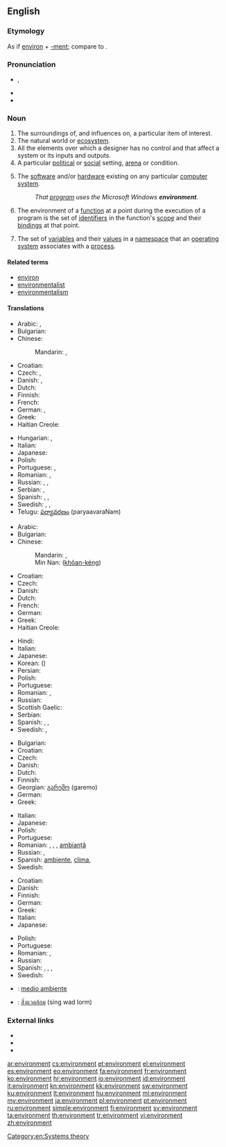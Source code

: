 {{also|Environment}}
==English==
{{wikipedia|dab=environment}}

===Etymology===
As if [[environ]] + [[-ment]]; compare to {{etyl|fr|-}} {{term|environnement}}<!-- Webster 1913-->. <!-- Century 1911: From French "environnement"; M-W online: nothing; Encarta: nothing.-->

===Pronunciation===
* {{IPA|/ɪnˈvaɪɹə(n)mɨnt/|/ɪnˈvaɪɚ(n)mɨnt/}}, {{SAMPA|/In"vaIr@(n)mInt/|/In"vaI@`(n)mInt/}}
* {{audio|En-us-environment.ogg|Audio (US)}}
* {{audio|En-uk-environment.ogg|Audio (UK)}}

===Noun===
{{en-noun}}

# The surroundings of, and influences on, a particular item of interest.
# The natural world or [[ecosystem]].
# All the elements over which a designer has no control and that affect a system or its inputs and outputs.
# A particular [[political]] or [[social]] setting, [[arena]] or condition.
# {{computing}} The [[software]] and/or [[hardware]] existing on any particular [[computer]] [[system]].
#: ''That [[program]] uses the Microsoft Windows '''environment'''.''
# {{programming}} The environment of a [[function]] at a point during the execution of a program is the set of [[identifiers]] in the function's [[scope]] and their [[bindings]] at that point.
# {{computing}} The set of [[variable]]s and their [[value]]s in a [[namespace]] that an [[operating system]] associates with a [[process]].

====Related terms====
* [[environ]]
* [[environmentalist]]
* [[environmentalism]]

====Translations====
{{trans-top|area around something}}
* Arabic: {{t|ar|بيئة|f|tr=bii'a}},  {{t+|ar|محيط|m|tr=muHiiT}}
* Bulgarian: {{t|bg|окръжение|n|sc=Cyrl}}
* Chinese:
*: Mandarin: {{t-|cmn|環境|sc=Hani}},  {{t-|cmn|环境|tr=huánjìng|sc=Hani}}
* Croatian: {{t+|hr|okruženje|n}}
* Czech: {{t+|cs|prostředí|n}}, {{t-|cs|okolí|n}}
* Danish: {{t-|da|miljø|n}}, {{t-|da|omgivelser|c|p}}
* Dutch: {{t+|nl|omgeving|c}}
* Finnish: {{t+|fi|ympäristö}}
* French: {{t+|fr|environnement|m}}
* German: {{t+|de|Umgebung|f}}, {{t+|de|Umwelt|f}}
* Greek: {{t+|el|περιβάλλον|n|tr=perivállon|sc=Grek}}
* Haitian Creole: {{tø|ht|anviwònman}}
{{trans-mid}}
* Hungarian: {{t+|hu|környezet}}, {{t+|hu|környék}}
* Italian: {{t+|it|ambiente|m}}
* Japanese: {{t+|ja|環境|tr=かんきょう, kankyō}}
* Polish: {{t+|pl|środowisko|n}}
* Portuguese: {{t+|pt|meio|m}}, {{t+|pt|ambiente|m}}
* Romanian: {{t-|ro|mediu|n}}, {{t-|ro|ambient|n}}
* Russian: {{t+|ru|среда|f|tr=sredá}},  {{t|ru|окружающая среда|f|tr=okružájuščaja sredá}},  {{t|ru|окружение|n|tr=okružénije}}
* Serbian: {{t-|sr|okolina|f}}, {{t-|sr|okruženje|n}}
* Spanish: {{t+|es|ambiente}}, {{t+|es|medio}}, {{t+|es|entorno}}
* Swedish: {{t+|sv|miljö}}, {{t+|sv|natur}},  {{t|sv|omgivning|c}}
* Telugu: [[పర్యావరణం]] (paryaavaraNam)
{{trans-bottom}}

{{trans-top|natural world or ecosystem}}
* Arabic: {{t|ar|بيئة|f|tr=bii'a}}
* Bulgarian: {{t|bg|околна среда|f|sc=Cyrl}}
* Chinese:
*: Mandarin: {{t-|cmn|環境|sc=Hani}},  {{t-|cmn|环境|tr=huánjìng|sc=Hani}}
*: Min Nan: {{zh-ts|環境|环境}} ([[khôan-kéng]])
* Croatian: {{t-|hr|ekosustav|m}}
* Czech: {{t+|cs|životní prostředí|n}}
* Danish: {{t-|da|miljø|n}}
* Dutch: {{t+|nl|milieu|n}}
* French: {{t+|fr|environnement|m}}
* German: {{t+|de|Umwelt|f}}
* Greek: {{t+|el|περιβάλλον|n|tr=perivállon|sc=Grek}}
* Haitian Creole: {{tø|ht|anviwònman}}
{{trans-mid}}
* Hindi: {{t|hi|पर्यावरण|m|tr=paryāvaraṇ|sc=Deva}}
* Italian: {{t+|it|ambiente|m}}
* Japanese: {{t+|ja|環境|tr=かんきょう, kankyō}}
* Korean: {{t+|ko|환경|tr=hwan-gyeong|sc=Hang}} ({{t|ko|環境|sc=Kore}})
* Persian: {{t|fa|پیرامون|tr=piramun|sc=fa-Arab}}
* Polish: {{t+|pl|ekosystem|m}}
* Portuguese: {{t|pt|meio ambiente|m}}
* Romanian: {{t-|ro|ecosistem|n}}, {{t|ro|mediu ambiant|n}}
* Russian: {{t|ru|окружающая среда|f|tr=okružájuščaja sredá}}
* Scottish Gaelic: {{t-|gd|àrainneachd|f|xs=Scottish Gaelic}}
* Serbian: {{t-|sr|okolina|f}}
* Spanish: {{t+|es|medio ambiente}}, {{t+|es|naturaleza}}, {{t+|es|ecosistema}}
* Swedish: {{t+|sv|miljö|c}},  {{t+|sv|ekosystem|n}}
{{trans-bottom}}

{{trans-top|political or social setting, arena or condition}}
* Bulgarian: {{t|bg|обстановка|f|sc=Cyrl}}
* Croatian: {{t+|hr|okruženje|n}}
* Czech: {{t+|cs|prostředí|n}}
* Danish: {{t-|da|miljø|n}}
* Dutch: {{t+|nl|milieu}}
* Finnish: {{t+|fi|ympäristö}}
* Georgian: [[გარემო]] (garemo)
* German: {{t+|de|Umfeld}}
* Greek: {{t+|el|περιβάλλον|n|tr=perivállon|sc=Grek}}
{{trans-mid}}
* Italian: {{t+|it|ambiente|m}}
* Japanese: {{t+|ja|環境|tr=かんきょう, kankyō}}
* Polish: {{t+|pl|środowisko|n}}
* Portuguese: {{t+|pt|ambiente|m}}
* Romanian: {{t-|ro|ambient}}, {{t-|ro|mediu|n}}, {{t-|ro|climat|n}}, [[ambianță]] {{f}}
* Russian: {{t+|ru|среда|f|tr=sredá}}, {{t|ru|окружение|n|tr=okružénije}}
* Spanish: [[ambiente]], [[clima]],
* Swedish: {{t+|sv|miljö}}
{{trans-bottom}}

{{trans-top|software or hardware on a computer}}
* Croatian: {{t-|hr|okolina|f}}
* Danish: {{t-|da|miljø|n}}
* Finnish: {{t+|fi|ympäristö}}
* German: {{t+|de|Umgebung|f}}
* Greek: {{t+|el|περιβάλλον|n|tr=perivállon|sc=Grek}}
* Italian: {{t+|it|ambiente|m}}
* Japanese: {{t+|ja|環境|tr=かんきょう, kankyō}}
{{trans-mid}}
* Polish: {{t+|pl|środowisko|n}}
* Portuguese: {{t+|pt|ambiente|m}}
* Romanian: {{t-|ro|mediu|n}},{{t+|ro|sistem de operare|n}}
* Russian: {{t+|ru|конфигурация|f|tr=konfigurácija}}
* Spanish: {{t+|es|sistema operativo}}, {{t+|es|programa}}, {{t+|es|medio}},  {{t+|es|entorno|m}}
* Swedish: {{t+|sv|miljö}}
{{trans-bottom}}

{{checktrans-top}}
{{trans-mid}}
* {{ttbc|es}}: [[medio ambiente]]
* {{ttbc|th}}: [[สิ่งแวดล้อม]] (sing wad lorm)
{{trans-bottom}}

===External links===
* {{R:Webster 1913}}
* {{R:Century 1911}}
* {{R:OneLook}}

[[Category:en:Systems theory]]

[[ar:environment]]
[[cs:environment]]
[[et:environment]]
[[el:environment]]
[[es:environment]]
[[eo:environment]]
[[fa:environment]]
[[fr:environment]]
[[ko:environment]]
[[hr:environment]]
[[io:environment]]
[[id:environment]]
[[it:environment]]
[[kn:environment]]
[[kk:environment]]
[[sw:environment]]
[[ku:environment]]
[[lt:environment]]
[[hu:environment]]
[[ml:environment]]
[[my:environment]]
[[ja:environment]]
[[pl:environment]]
[[pt:environment]]
[[ru:environment]]
[[simple:environment]]
[[fi:environment]]
[[sv:environment]]
[[ta:environment]]
[[th:environment]]
[[tr:environment]]
[[vi:environment]]
[[zh:environment]]